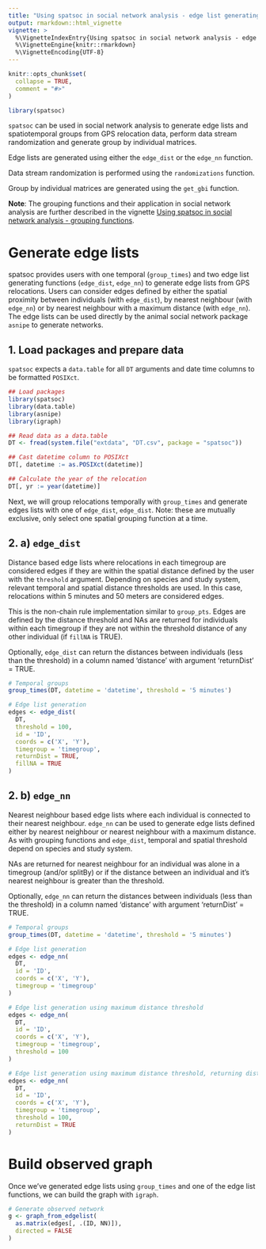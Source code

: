 ```yaml
---
title: "Using spatsoc in social network analysis - edge list generating functions"
output: rmarkdown::html_vignette
vignette: >
  %\VignetteIndexEntry{Using spatsoc in social network analysis - edge list generating functions}
  %\VignetteEngine{knitr::rmarkdown}
  %\VignetteEncoding{UTF-8}
---
```


```r
knitr::opts_chunk$set(
  collapse = TRUE,
  comment = "#>"
)
```

```r
library(spatsoc)
```


`spatsoc` can be used in social network analysis to generate edge lists and spatiotemporal groups from GPS relocation data, perform data stream randomization and generate group by individual matrices.


Edge lists are generated using either the `edge_dist` or the `edge_nn` function. 

Data stream randomization is performed using the `randomizations` function. 

Group by individual matrices are generated using the `get_gbi` function.

**Note**: The grouping functions and their application in social network analysis are further described in the vignette [Using spatsoc in social network analysis - grouping functions](http://spatsoc.robitalec.ca/articles/using-in-sna.html). 


# Generate edge lists
spatsoc provides users with one temporal (`group_times`) and two edge list generating functions (`edge_dist`, `edge_nn`) to generate edge lists from GPS relocations. Users can consider edges defined by either the spatial proximity between individuals (with `edge_dist`), by nearest neighbour (with `edge_nn`) or by nearest neighbour with a maximum distance (with `edge_nn`). The edge lists can be used directly by the animal social network package `asnipe` to generate networks. 

## 1. Load packages and prepare data
`spatsoc` expects a `data.table` for all `DT` arguments and date time columns to be formatted `POSIXct`. 

```r
## Load packages
library(spatsoc)
library(data.table)
library(asnipe)
library(igraph)

## Read data as a data.table
DT <- fread(system.file("extdata", "DT.csv", package = "spatsoc"))

## Cast datetime column to POSIXct
DT[, datetime := as.POSIXct(datetime)]

## Calculate the year of the relocation 
DT[, yr := year(datetime)]
```


Next, we will group relocations temporally with `group_times` and generate edges lists with one of `edge_dist`, `edge_dist`. Note: these are mutually exclusive, only select one spatial grouping function at a time. 

## 2. a) `edge_dist` 

Distance based edge lists where relocations in each timegroup are considered edges if they are within the spatial distance defined by the user with the `threshold` argument. Depending on species and study system, relevant temporal and spatial distance thresholds are used. In this case, relocations within 5 minutes and 50 meters are considered edges. 

This is the non-chain rule implementation similar to `group_pts`. Edges are defined by the distance threshold and NAs are returned for individuals within each timegroup if they are not within the threshold distance of any other individual (if `fillNA` is TRUE). 

Optionally, `edge_dist` can return the distances between individuals (less than the threshold) in a column named 'distance' with argument 'returnDist' = TRUE. 

```r
# Temporal groups
group_times(DT, datetime = 'datetime', threshold = '5 minutes')

# Edge list generation
edges <- edge_dist(
  DT,
  threshold = 100,
  id = 'ID',
  coords = c('X', 'Y'),
  timegroup = 'timegroup',
  returnDist = TRUE,
  fillNA = TRUE
)
```

## 2. b) `edge_nn`

Nearest neighbour based edge lists where each individual is connected to their nearest neighbour. `edge_nn` can be used to generate edge lists defined either by nearest neighbour or nearest neighbour with a maximum distance. As with grouping functions and `edge_dist`, temporal and spatial threshold depend on  species and study system. 

NAs are returned for nearest neighbour for an individual was alone in a timegroup (and/or splitBy) or if the distance between an individual and it's nearest neighbour is greater than the threshold. 

Optionally, `edge_nn` can return the distances between individuals (less than the threshold) in a column named 'distance' with argument 'returnDist' = TRUE. 

```r
# Temporal groups
group_times(DT, datetime = 'datetime', threshold = '5 minutes')

# Edge list generation
edges <- edge_nn(
  DT,
  id = 'ID',
  coords = c('X', 'Y'),
  timegroup = 'timegroup'
)

# Edge list generation using maximum distance threshold
edges <- edge_nn(
  DT, 
  id = 'ID', 
  coords = c('X', 'Y'),
  timegroup = 'timegroup', 
  threshold = 100
)

# Edge list generation using maximum distance threshold, returning distances
edges <- edge_nn(
  DT, 
  id = 'ID', 
  coords = c('X', 'Y'),
  timegroup = 'timegroup', 
  threshold = 100,
  returnDist = TRUE
)

```


# Build observed graph 
Once we've generated edge lists using `group_times` and one of the edge list functions, we can build the graph with `igraph`.


```r
# Generate observed network
g <- graph_from_edgelist(
  as.matrix(edges[, .(ID, NN)]),
  directed = FALSE
)
```

